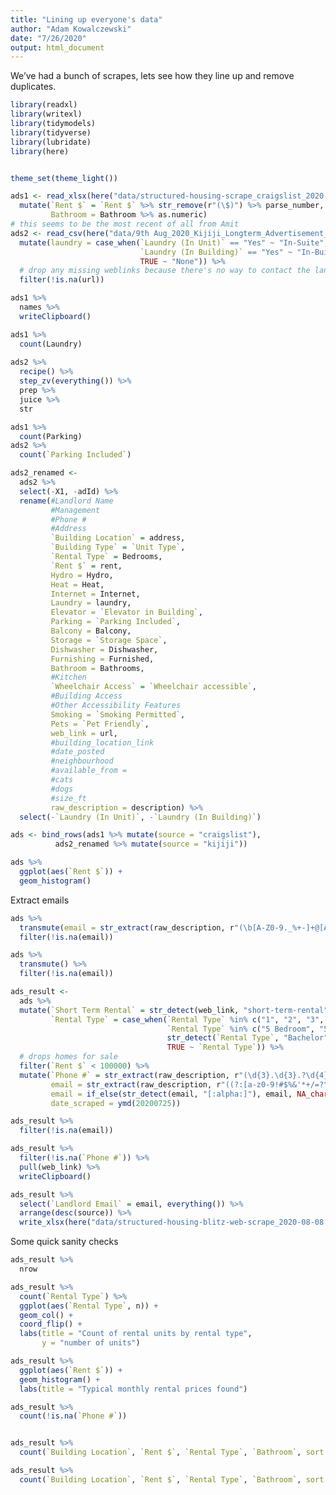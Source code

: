```yaml
---
title: "Lining up everyone's data"
author: "Adam Kowalczewski"
date: "7/26/2020"
output: html_document
---
```


We've had a bunch of scrapes, lets see how they line up and remove duplicates.

```r
library(readxl)
library(writexl)
library(tidymodels)
library(tidyverse)
library(lubridate)
library(here)


theme_set(theme_light())

ads1 <- read_xlsx(here("data/structured-housing-scrape_craigslist_2020-08-08.xlsx")) %>% 
  mutate(`Rent $` = `Rent $` %>% str_remove(r"(\$)") %>% parse_number,
         Bathroom = Bathroom %>% as.numeric)
# this seems to be the most recent of all from Amit
ads2 <- read_csv(here("data/9th Aug_2020_Kijiji_Longterm_Advertisement_structured.csv")) %>% 
  mutate(laundry = case_when(`Laundry (In Unit)` == "Yes" ~ "In-Suite",
                             `Laundry (In Building)` == "Yes" ~ "In-Building",
                             TRUE ~ "None")) %>% 
  # drop any missing weblinks because there's no way to contact the landlord
  filter(!is.na(url))
```



```r
ads1 %>% 
  names %>% 
  writeClipboard()

ads1 %>% 
  count(Laundry)
  
ads2 %>% 
  recipe() %>% 
  step_zv(everything()) %>% 
  prep %>% 
  juice %>% 
  str

ads1 %>% 
  count(Parking)
ads2 %>% 
  count(`Parking Included`)

ads2_renamed <- 
  ads2 %>% 
  select(-X1, -adId) %>% 
  rename(#Landlord Name
         #Management
         #Phone #
         #Address
         `Building Location` = address,
         `Building Type` = `Unit Type`,
         `Rental Type` = Bedrooms,
         `Rent $` = rent,
         Hydro = Hydro,
         Heat = Heat,
         Internet = Internet,
         Laundry = laundry,
         Elevator = `Elevator in Building`,
         Parking = `Parking Included`,
         Balcony = Balcony,
         Storage = `Storage Space`,
         Dishwasher = Dishwasher,
         Furnishing = Furnished,
         Bathroom = Bathrooms,
         #Kitchen
         `Wheelchair Access` = `Wheelchair accessible`,
         #Building Access
         #Other Accessibility Features
         Smoking = `Smoking Permitted`,
         Pets = `Pet Friendly`,
         web_link = url,
         #building_location_link
         #date_posted
         #neighbourhood
         #available_from = 
         #cats
         #dogs
         #size_ft
         raw_description = description) %>% 
  select(-`Laundry (In Unit)`, -`Laundry (In Building)`)

ads <- bind_rows(ads1 %>% mutate(source = "craigslist"), 
          ads2_renamed %>% mutate(source = "kijiji"))
```


```r
ads %>% 
  ggplot(aes(`Rent $`)) +
  geom_histogram()
```

Extract emails
```r
ads %>% 
  transmute(email = str_extract(raw_description, r"(\b[A-Z0-9._%+-]+@[A-Z0-9.-]+\.[A-Z]{2,}\b)")) %>%
  filter(!is.na(email))

ads %>% 
  transmute() %>%
  filter(!is.na(email))

```


```r
ads_result <- 
  ads %>% 
  mutate(`Short Term Rental` = str_detect(web_link, "short-term-rental"),
         `Rental Type` = case_when(`Rental Type` %in% c("1", "2", "3", "4") ~ str_c(`Rental Type`, " Bedroom"),
                                   `Rental Type` %in% c("5 Bedroom", "5+", "6+ Bedroom") ~ "5+ Bedroom",
                                   str_detect(`Rental Type`, "Bachelor") ~ "Bachelor",
                                   TRUE ~ `Rental Type`)) %>% 
  # drops homes for sale
  filter(`Rent $` < 100000) %>% 
  mutate(`Phone #` = str_extract(raw_description, r"(\d{3}.\d{3}.?\d{4})"),
         email = str_extract(raw_description, r"((?:[a-z0-9!#$%&'*+/=?^_`{|}~-]+(?:\.[a-z0-9!#$%&'*+/=?^_`{|}~-]+)*|"(?:[\x01-\x08\x0b\x0c\x0e-\x1f\x21\x23-\x5b\x5d-\x7f]|\\[\x01-\x09\x0b\x0c\x0e-\x7f])*")@(?:(?:[a-z0-9](?:[a-z0-9-]*[a-z0-9])?\.)+[a-z0-9](?:[a-z0-9-]*[a-z0-9])?|\[(?:(?:25[0-5]|2[0-4][0-9]|[01]?[0-9][0-9]?)\.){3}(?:25[0-5]|2[0-4][0-9]|[01]?[0-9][0-9]?|[a-z0-9-]*[a-z0-9]:(?:[\x01-\x08\x0b\x0c\x0e-\x1f\x21-\x5a\x53-\x7f]|\\[\x01-\x09\x0b\x0c\x0e-\x7f])+)\]))"),
         email = if_else(str_detect(email, "[:alpha:]"), email, NA_character_),
         date_scraped = ymd(20200725))

ads_result %>% 
  filter(!is.na(email))

ads_result %>% 
  filter(!is.na(`Phone #`)) %>% 
  pull(web_link) %>% 
  writeClipboard()
```


```r
ads_result %>% 
  select(`Landlord Email` = email, everything()) %>% 
  arrange(desc(source)) %>% 
  write_xlsx(here("data/structured-housing-blitz-web-scrape_2020-08-08.xlsx"))
```


Some quick sanity checks
```r
ads_result %>% 
  nrow

ads_result %>% 
  count(`Rental Type`) %>% 
  ggplot(aes(`Rental Type`, n)) +
  geom_col() +
  coord_flip() +
  labs(title = "Count of rental units by rental type",
       y = "number of units")

ads_result %>% 
  ggplot(aes(`Rent $`)) +
  geom_histogram() +
  labs(title = "Typical monthly rental prices found")

ads_result %>% 
  count(!is.na(`Phone #`))


ads_result %>% 
  count(`Building Location`, `Rent $`, `Rental Type`, `Bathroom`, sort = T)

ads_result %>% 
  count(`Building Location`, `Rent $`, `Rental Type`, `Bathroom`, sort = T)
```


